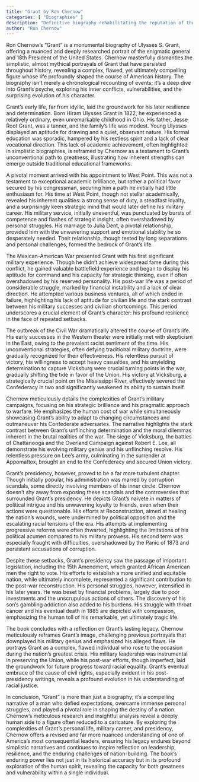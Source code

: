 ```yaml
---
title: "Grant by Ron Chernow"
categories: [ "Biographies" ]
description: "Definitive biography rehabilitating the reputation of the Civil War general and president"
author: "Ron Chernow"
---
```

Ron Chernow's "Grant" is a monumental biography of Ulysses S. Grant, offering a nuanced and deeply researched portrait of the enigmatic general and 18th President of the United States.  Chernow masterfully dismantles the simplistic, almost mythical portrayals of Grant that have persisted throughout history, revealing a complex, flawed, yet ultimately compelling figure whose life profoundly shaped the course of American history.  The biography isn't merely a chronological recounting of events; it's a deep dive into Grant's psyche, exploring his inner conflicts, vulnerabilities, and the surprising evolution of his character.

Grant's early life, far from idyllic, laid the groundwork for his later resilience and determination. Born Hiram Ulysses Grant in 1822, he experienced a relatively ordinary, even unremarkable childhood in Ohio.  His father, Jesse Root Grant, was a tanner, and the family's life was modest. Young Ulysses displayed an aptitude for drawing and a quiet, observant nature.  His formal education was sporadic, hampered by his restless spirit and a lack of clear vocational direction.  This lack of academic achievement, often highlighted in simplistic biographies, is reframed by Chernow as a testament to Grant's unconventional path to greatness, illustrating how inherent strengths can emerge outside traditional educational frameworks.

A pivotal moment arrived with his appointment to West Point. This was not a testament to exceptional academic brilliance, but rather a political favor secured by his congressman, securing him a path he initially had little enthusiasm for.  His time at West Point, though not stellar academically, revealed his inherent qualities: a strong sense of duty, a steadfast loyalty, and a surprisingly keen strategic mind that would later define his military career.  His military service, initially uneventful, was punctuated by bursts of competence and flashes of strategic insight, often overshadowed by personal struggles.  His marriage to Julia Dent, a pivotal relationship, provided him with the unwavering support and emotional stability he so desperately needed.  Their relationship, though tested by long separations and personal challenges, formed the bedrock of Grant's life.

The Mexican-American War presented Grant with his first significant military experience. Though he didn't achieve widespread fame during this conflict, he gained valuable battlefield experience and began to display his aptitude for command and his capacity for strategic thinking, even if often overshadowed by his reserved personality. His post-war life was a period of considerable struggle, marked by financial instability and a lack of clear direction.  He attempted various business ventures, all of which ended in failure, highlighting his lack of aptitude for civilian life and the stark contrast between his military successes and civilian shortcomings.   This period underscores a crucial element of Grant's character: his profound resilience in the face of repeated setbacks.

The outbreak of the Civil War dramatically altered the course of Grant's life. His early successes in the Western theater were initially met with skepticism in the East, owing to the prevalent racist sentiment of the time.  His unconventional strategies, often defying traditional military doctrine, were gradually recognized for their effectiveness.  His relentless pursuit of victory, his willingness to accept heavy casualties, and his unyielding determination to capture Vicksburg were crucial turning points in the war, gradually shifting the tide in favor of the Union.  His victory at Vicksburg, a strategically crucial point on the Mississippi River, effectively severed the Confederacy in two and significantly weakened its ability to sustain itself.

Chernow meticulously details the complexities of Grant's military campaigns, focusing on his strategic brilliance and his pragmatic approach to warfare. He emphasizes the human cost of war while simultaneously showcasing Grant's ability to adapt to changing circumstances and outmaneuver his Confederate adversaries.  The narrative highlights the stark contrast between Grant's unflinching determination and the moral dilemmas inherent in the brutal realities of the war. The siege of Vicksburg, the battles of Chattanooga and the Overland Campaign against Robert E. Lee, all demonstrate his evolving military genius and his unflinching resolve.  His relentless pressure on Lee's army, culminating in the surrender at Appomattox, brought an end to the Confederacy and secured Union victory.

Grant's presidency, however, proved to be a far more turbulent chapter.  Though initially popular, his administration was marred by corruption scandals, some directly involving members of his inner circle.  Chernow doesn't shy away from exposing these scandals and the controversies that surrounded Grant's presidency. He depicts Grant's naivete in matters of political intrigue and his unwavering loyalty to friends, even when their actions were questionable.  His efforts at Reconstruction, aimed at healing the nation's wounds, were undermined by political opposition and the escalating racial tensions of the era.  His attempts at implementing progressive reforms were often thwarted, highlighting the limitations of his political acumen compared to his military prowess.  His second term was especially fraught with difficulties, overshadowed by the Panic of 1873 and persistent accusations of corruption.

Despite these setbacks, Grant's presidency saw the passage of important legislation, including the 15th Amendment, which granted African American men the right to vote.  His efforts to establish a more unified and equitable nation, while ultimately incomplete, represented a significant contribution to the post-war reconstruction. His personal struggles, however, intensified in his later years.  He was beset by financial problems, largely due to poor investments and the unscrupulous actions of others.  The discovery of his son's gambling addiction also added to his burdens.  His struggle with throat cancer and his eventual death in 1885 are depicted with compassion, emphasizing the human toll of his remarkable, yet ultimately tragic life.

The book concludes with a reflection on Grant's lasting legacy.  Chernow meticulously reframes Grant's image, challenging previous portrayals that downplayed his military genius and emphasized his alleged flaws.  He portrays Grant as a complex, flawed individual who rose to the occasion during the nation's greatest crisis. His military leadership was instrumental in preserving the Union, while his post-war efforts, though imperfect, laid the groundwork for future progress toward racial equality.  Grant's eventual embrace of the cause of civil rights, especially evident in his post-presidency writings, reveals a profound evolution in his understanding of racial justice.

In conclusion, "Grant" is more than just a biography; it's a compelling narrative of a man who defied expectations, overcame immense personal struggles, and played a pivotal role in shaping the destiny of a nation.  Chernow's meticulous research and insightful analysis reveal a deeply human side to a figure often reduced to a caricature.  By exploring the complexities of Grant's personal life, military career, and presidency, Chernow offers a revised and far more nuanced understanding of one of America's most consequential leaders, ensuring his legacy endures beyond simplistic narratives and continues to inspire reflection on leadership, resilience, and the enduring challenges of nation-building.  The book’s enduring power lies not just in its historical accuracy but in its profound exploration of the human spirit, revealing the capacity for both greatness and vulnerability within a single individual.

